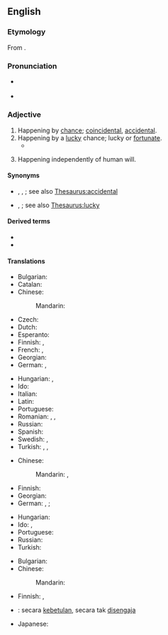 ==English==

===Etymology===
{{root|en|ine-pro|*bʰer-}}
From {{etyl|la|en}} {{m|la|fortuītus}}.

===Pronunciation===
* {{a|UK}} {{IPA|en|/fɔːˈtjuːɪtəs/|/fɔːˈtʃuːɪtəs/}}
* {{audio|en|LL-Q1860 (eng)-Vealhurl-fortuitous.wav|Audio (Southern England)}}

===Adjective===
{{en-adj}}

# Happening by [[chance]]; [[coincidental]], [[accidental]].
# Happening by a [[lucky]] chance; lucky or [[fortunate]].
#*{{quote-web|en|date=July 7 2021|author={{w|Phil McNulty}}|work=BBC Sport|url=https://www.bbc.com/sport/football/51198755|title=England 2-1 Denmark|passage=England were ragged at this point but the response was full of conviction, equalising swiftly then taking control before the tiring Danes and the magnificent {{w|Kasper Schmeichel|Schmeichel}} were finally overcome with {{w|Harry Kane|Kane}}'s '''fortuitous''' winner.}}
# {{lb|en|legal}} Happening independently of human will.

====Synonyms====
* {{sense|happening by chance}} {{l|en|by accident}}, {{l|en|causeless}}, {{l|en|incidental}}; see also [[Thesaurus:accidental]]
* {{sense|happening by lucky chance}} {{l|en|happy}}, {{l|en|providential}}; see also [[Thesaurus:lucky]]

====Derived terms====
* {{l|en|fortuitously}}
* {{l|en|fortuitousness}}

====Translations====
{{trans-top|happening by chance, not necessarily a lucky one}}
* Bulgarian: {{t+|bg|случаен|sc=Cyrl}}
* Catalan: {{t+|ca|fortuït}}
* Chinese:
*: Mandarin: {{t+|cmn|偶然|tr=ǒurán|sc=Hani}}
* Czech: {{t+|cs|náhodný|m}}
* Dutch: {{t+|nl|toevallig}}
* Esperanto: {{t|eo|hazarda}}
* Finnish: {{t+|fi|sattumanvarainen}}, {{t+|fi|satunnainen}}
* French: {{t+|fr|fortuit|m}}, {{t+|fr|fortuite|f}}
* Georgian: {{t|ka|შემთხვევითი}}
* German: {{t+|de|zufällig}}, {{t+|de|unvorhersehbar}}
{{trans-mid}}
* Hungarian: {{t+|hu|váratlan}}, {{t+|hu|véletlen}}
* Ido: {{t+|io|hazarda}}
* Italian: {{t+|it|fortuito|m}}
* Latin: {{t|la|fortuītus}}
* Portuguese: {{t+|pt|fortuito}}
* Romanian: {{t+|ro|fortuit}}, {{t+|ro|accidental}}, {{t+|ro|întâmplător}}
* Russian: {{t+|ru|неожи́данный}}
* Spanish: {{t+|es|fortuito}}
* Swedish: {{t+|sv|tillfällig}}, {{t+|sv|slumpartad}}
* Turkish: {{t+|tr|kazara}}, {{t+|tr|rastlantısal}}, {{t|tr|tesadüfî}}
{{trans-bottom}}

{{trans-top|happening by a lucky chance}}
* Chinese:
*: Mandarin: {{t+|cmn|幸運|sc=Hani}}, {{t+|cmn|幸运|tr=xìngyùn|sc=Hani}}
* Finnish: {{t+|fi|onnekas}}
* Georgian: {{t|ka|შემთხვევითი}}
* German: {{t+|de|glücklich}}, {{t+|de|glücklicherweise}}; {{t|de|[[durch]] ([[einen]]) [[glücklichen]] [[Zufall]]}}
{{trans-mid}}
* Hungarian: {{t+|hu|szerencsés}}
* Ido: {{t+|io|hazardala}}, {{t+|io|hazarda}}
* Portuguese: {{t+|pt|afortunado}}
* Russian: {{t+|ru|случа́йный}}
* Turkish: {{t|tr|şans eseri olarak}}
{{trans-bottom}}

{{trans-top|law: happening independently of human will}}
* Bulgarian: {{t+|bg|неволен|sc=Cyrl}}
* Chinese:
*: Mandarin: {{t-needed|cmn}}
{{trans-mid}}
* Finnish: {{t+|fi|tahaton}}, {{t+|fi|satunnainen}}
{{trans-bottom}}

{{checktrans-top}}
* {{ttbc|id}}: secara [[betul|kebetulan]], secara tak [[sengaja|disengaja]]
{{trans-mid}}
* Japanese: {{t+check|ja|偶然|tr=[[ぐうぜん]], gūzen}}
{{trans-bottom}}